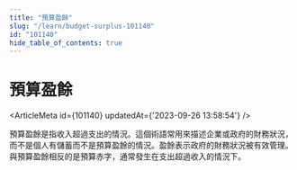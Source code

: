 ```yaml
---
title: "預算盈餘"
slug: "/learn/budget-surplus-101140"
id: "101140"
hide_table_of_contents: true
---
```



# 預算盈餘

<ArticleMeta id={101140} updatedAt={'2023-09-26 13:58:54'} />
<div className='border-solid border-b border-t-0 my-4 border-[var(--ifm-color-gray-300)]' />

預算盈餘是指收入超過支出的情況。這個術語常用來描述企業或政府的財務狀況，而不是個人有儲蓄而不是預算盈餘的情況。盈餘表示政府的財務狀況被有效管理。與預算盈餘相反的是預算赤字，通常發生在支出超過收入的情況下。
